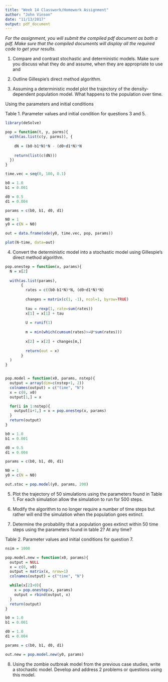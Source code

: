 ```yaml
---
title: "Week 14 Classwork/Homework Assignment"
author: "John Vinson"
date: "11/13/2017"
output: pdf_document
---
```


*For the assignment, you will submit the compiled pdf document as both a pdf. Make sure that the compiled documents will display all the required code to get your results.*

\begin{center}
{\bf The assignment is due Tuesday November 28 at 3:30 PM.}
\end{center}

\vspace{24pt}

1. Compare and contrast stochastic and deterministic models. Make sure you discuss what they do and assume, when they are appropriate to use and 

\vspace{12pt}

2. Outline Gillespie’s direct method algorithm.

\vspace{12pt}

3. Assuming a deterministic model plot the trajectory of the density-dependent population model. What happens to the population over time. 

\begin{equation}
\frac{dN}{dt} = (b_0 - b_1N)N - (d_0 + d1N)N 
\end{equation}

Using the parameters and initial conditions

Table 1. Parameter values and initial condition for questions 3 and 5. 
\begin{center}
```r
library("knitr")

parms = c("b0", "b1", "d0", "d1", "N0")
vals = c(1.0, 0.001, 0.5, 0.004, 1)

le.df = data.frame(cbind(parms, vals))

kable(le.df, col.names = c("Parameter", "Value"), format="latex", align="c")
```
\end{center}

```r
library(deSolve)

pop = function(t, y, parms){
  with(as.list(c(y, parms)), {
    
    dN = (b0-b1*N)*N - (d0+d1*N)*N 
    
    return(list(c(dN)))
  })
}

time.vec = seq(0, 100, 0.1)

b0 = 1.0
b1 = 0.001

d0 = 0.5
d1 = 0.004

params = c(b0, b1, d0, d1)

N0 = 1
y0 = c(N = N0)

out = data.frame(ode(y0, time.vec, pop, params))

plot(N~time, data=out)
```

\vspace{12pt}
4. Convert the deterministic model into a stochastic model using Gillespie’s direct method algorithm. 

```r
pop.onestep = function(x, params){
  N = x[2]
  
  with(as.list(params), 
       {
         rates = c((b0-b1*N)*N, (d0+d1*N)*N)
         
         changes = matrix(c(1, -1), ncol=1, byrow=TRUE)
         
         tau = rexp(1, rate=sum(rates))
         x[1] = x[1] + tau
         
         U = runif(1)
         
         m = min(which(cumsum(rates)>=U*sum(rates)))
         
         x[2] = x[2] + changes[m,]
         
         return(out = x)
       }
  )
}


pop.model = function(x0, params, nstep){
  output = array(dim=c(nstep+1, 2))
  colnames(output) = c("time", "N")
  x = c(0, x0)
  output[1,] = x

  for(i in 1:nstep){
    output[i+1,] = x = pop.onestep(x, params)
  }
  return(output)
}

b0 = 1.0
b1 = 0.001

d0 = 0.5
d1 = 0.004

params = c(b0, b1, d0, d1)

N0 = 1
y0 = c(N = N0)

out.stoc = pop.model(y0, params, 200)

```

\vspace{12pt}

5. Plot the trajectory of 50 simulations using the parameters found in Table 1. For each simulation allow the simulation to run for 500 steps.
\vspace{12pt}

6. Modify the algorithm to no longer require a number of time steps but rather will end the simulation when the population goes extinct. 

\vspace{12pt}

7. Determine the probability that a population goes extinct within 50 time steps using the parameters found in table 2? At any time?

Table 2. Parameter values and initial conditions for question 7. 
\begin{center}
```r
library("knitr")

parms = c("b0", "b1", "d0", "d1", "N0")
vals = c(1.0, 0.001, 0.5, 0.004, 1)

le.df = data.frame(cbind(parms, vals))

kable(le.df, col.names = c("Parameter", "Value"), format="latex", align="c")
```
\end{center}

```r
nsim = 1000

pop.model.new = function(x0, params){
  output = NULL
  x = c(0, x0)
  output = matrix(x, nrow=1)
  colnames(output) = c("time", "N")

  while(x[2]>0){
    x = pop.onestep(x, params)
    output = rbind(output, x)
  }
  return(output)
}

b0 = 1.0
b1 = 0.001

d0 = 1.0
d1 = 0.004

params = c(b0, b1, d0, d1)

out.new = pop.model.new(y0, params)

```

\vspace{12pt}

8. Using the zombie outbreak model from the previous case studies, write a stochastic model.  Develop and address 2 problems or questions using this model. 

\begin{align}
\frac{dS}{dt} =& bS - mS - aSZ\\
\frac{dU}{dt} =& aSZ - zU\\
\frac{dZ}{dt} =& zU - kSZ\\
\frac{dD}{dt} =& kSZ + mS
\end{align}
